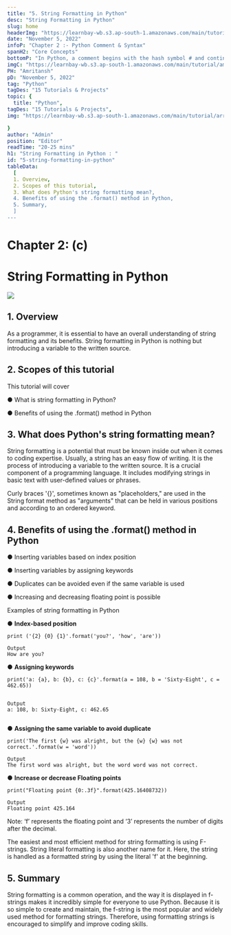 ```yaml
---
title: "5. String Formatting in Python"
desc: "String Formatting in Python"
slug: home
headerImg: "https://learnbay-wb.s3.ap-south-1.amazonaws.com/main/tutorial/Python+Header.png"
date: "November 5, 2022"
infoP: "Chapter 2 :- Python Comment & Syntax"
spanH2: "Core Concepts"
bottomP: "In Python, a comment begins with the hash symbol # and continues until the end of the actual line. Python code is sometimes explained using comments. Code can be made more understandable by using comments.In Python, a comment begins with the hash symbol # and continues until the end of the actual line. Python code is sometimes explained using comments. Code can be made more understandable by using comments."
imgC: "https://learnbay-wb.s3.ap-south-1.amazonaws.com/main/tutorial/amritansh.png"
PH: "Amritansh"
pD: "November 5, 2022"
tag: "Python"
tagDes: "15 Tutorials & Projects"
topic: {
  title: "Python",
tagDes: "15 Tutorials & Projects",
img: "https://learnbay-wb.s3.ap-south-1.amazonaws.com/main/tutorial/arrow.png"

}
author: "Admin"
position: "Editor"
readTime: "20-25 mins"
h1: "String Formatting in Python : "
id: "5-string-formatting-in-python"
tableData:
  [
  1. Overview, 
  2. Scopes of this tutorial,  
  3. What does Python's string formatting mean?,  
  4. Benefits of using the .format() method in Python,  
  5. Summary,
  ]
---
```




# Chapter 2: (c)


# String Formatting in Python


<img src="https://learnbay-wb.s3.ap-south-1.amazonaws.com/main/tutorial/main+banner-String-formating-in-python.jpg"></img>



## 1. Overview

As a programmer, it is essential to have an overall understanding of string formatting and its benefits. String formatting in Python is nothing but introducing a variable to the written source.

 


## 2. Scopes of this tutorial

This tutorial will cover


●      What is string formatting in Python?


●      Benefits of using the .format() method in Python

 


## 3. What does Python's string formatting mean?

String formatting is a potential that must be known inside out when it comes to coding expertise. Usually, a string has an easy flow of writing. It is the process of introducing a variable to the written source. It is a crucial component of a programming language. It includes modifying strings in basic text with user-defined values or phrases.

Curly braces '{}', sometimes known as "placeholders," are used in the String format method as "arguments" that can be held in various positions and according to an ordered keyword.

 


## 4. Benefits of using the .format() method in Python


●      Inserting variables based on index position


●      Inserting variables by assigning keywords


●      Duplicates can be avoided even if the same variable is used


●      Increasing and decreasing floating point is possible

 

Examples of string formatting in Python

 


●      **Index-based position**

 


```
print ('{2} {0} {1}'.format('you?', 'how', 'are'))
 
Output
How are you?
```


 


●      **Assigning keywords**

 


```
print('a: {a}, b: {b}, c: {c}'.format(a = 108, b = 'Sixty-Eight', c = 462.65))


Output
a: 108, b: Sixty-Eight, c: 462.65


```



●      **Assigning the same variable to avoid duplicate**

 


```
print('The first {w} was alright, but the {w} {w} was not correct.'.format(w = 'word'))
```


 


```
Output
The first word was alright, but the word word was not correct.
```


 


●      **Increase or decrease Floating points**

 


```
print("Floating point {0:.3f}".format(425.16408732))
```


 


```
Output
Floating point 425.164
```


 

Note: ‘f’ represents the floating point and ‘3’ represents the number of digits after the decimal.

 

The easiest and most efficient method for string formatting is using F-strings. String literal formatting is also another name for it. Here, the string is handled as a formatted string by using the literal 'f' at the beginning.

 


## 5. Summary

String formatting is a common operation, and the way it is displayed in f-strings makes it incredibly simple for everyone to use Python. Because it is so simple to create and maintain, the f-string is the most popular and widely used method for formatting strings. Therefore, using formatting strings is encouraged to simplify and improve coding skills.